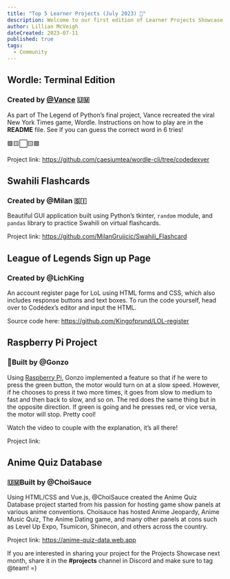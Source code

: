 ```yaml
---
title: "Top 5 Learner Projects (July 2023) 🤗"
description: Welcome to our first edition of Learner Projects Showcase. Here are some of the most liked projects in the Codédex community this month!
author: Lillian McVeigh
dateCreated: 2023-07-11
published: true
tags:
  - Community
---
```



## Wordle: Terminal Edition
### Created by [@Vance](https://www.codedex.io/@caesiumtea) 🇺🇲


As part of The Legend of Python’s final project, Vance recreated the viral New York Times game, Wordle. Instructions on how to play are in the **README** file. See if you can guess the correct word in 6 tries! 

🟩🟨⬜️🟨🟩

Project link: https://github.com/caesiumtea/wordle-cli/tree/codedexver 


## Swahili Flashcards
### Created by @Milan 🇸🇮 

Beautiful GUI application built using Python’s tkinter, `random` module, and `pandas` library to practice Swahili on virtual flashcards. 

Project link: https://github.com/MilanGrujicic/Swahili_Flashcard 


## League of Legends Sign up Page
### Created by @LichKing 

An account register page for LoL using HTML forms and CSS, which also includes response buttons and text boxes. To run the code yourself, head over to Codédex’s editor and input the HTML. 

Source code here: https://github.com/Kingofprund/LOL-register 


## Raspberry Pi Project
### 🏮Built by @Gonzo

Using [Raspberry Pi](website), Gonzo implemented a feature so that if he were to press the green button, the motor would turn on at a slow speed. However, if he chooses to press it two more times, it goes from slow to medium to fast and then back to slow, and so on. The red does the same thing but in the opposite direction. If green is going and he presses red, or vice versa, the motor will stop. Pretty cool! 

Watch the video to couple with the explanation, it’s all there!

Project link: 


## Anime Quiz Database 
### 🇺🇲Built by @ChoiSauce

Using HTML/CSS and Vue.js, @ChoiSauce created the Anime Quiz Database project started from his passion for hosting game show panels at various anime conventions. Choisauce has hosted Anime Jeopardy, Anime Music Quiz, The Anime Dating game, and many other panels at cons such as Level Up Expo, Tsumicon, Shinecon, and others across the country.

Project link: https://anime-quiz-data.web.app

<!-- <insert img> -->

If you are interested in sharing your project for the Projects Showcase next month, share it in the **#projects** channel in Discord and make sure to tag @team! =) 

